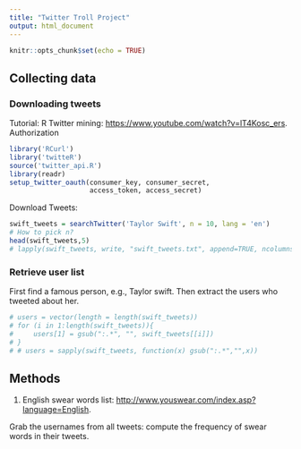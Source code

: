 ```yaml
---
title: "Twitter Troll Project"
output: html_document
---
```


```r
knitr::opts_chunk$set(echo = TRUE)
```

## Collecting data
### Downloading tweets
Tutorial: R Twitter mining:
<https://www.youtube.com/watch?v=lT4Kosc_ers>.
Authorization
```r
library('RCurl')
library('twitteR')
source('twitter_api.R')
library(readr)
setup_twitter_oauth(consumer_key, consumer_secret,
                    access_token, access_secret)
```

Download Tweets:
```r
swift_tweets = searchTwitter('Taylor Swift', n = 10, lang = 'en')
# How to pick n?
head(swift_tweets,5)
# lapply(swift_tweets, write, "swift_tweets.txt", append=TRUE, ncolumns=1000)
```

### Retrieve user list
First find a famous person, e.g., Taylor swift. Then extract the users who tweeted about her.
```r
# users = vector(length = length(swift_tweets))
# for (i in 1:length(swift_tweets)){
#     users[1] = gsub(":.*", "", swift_tweets[[i]])
# }
# # users = sapply(swift_tweets, function(x) gsub(":.*","",x))
```

## Methods
1. English swear words list: <http://www.youswear.com/index.asp?language=English>.

Grab the usernames from all tweets: compute the frequency of swear words in their tweets.

<!-- 2. Retrieve user information -->
<!-- ```{r,userinfo} -->
<!-- swift.info = lookupUsers('taylorswift13') -->
<!-- ``` -->
